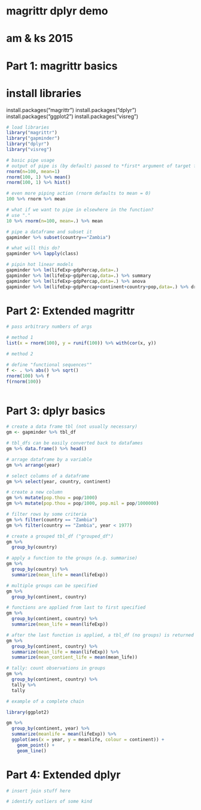 # magrittr dplyr demo
# am & ks 2015

# Part 1: magrittr basics

# install libraries
install.packages("magrittr")
install.packages("dplyr")
install.packages("ggplot2")
install.packages("visreg")

```r
# load libraries
library("magrittr")
library("gapminder")
library("dplyr")
library("visreg")

# basic pipe usage
# output of pipe is (by default) passed to *first* argument of target function
rnorm(n=100, mean=1)
rnorm(100, 1) %>% mean()
rnorm(100, 1) %>% hist()

# even more piping action (rnorm defaults to mean = 0)
100 %>% rnorm %>% mean

# what if we want to pipe in elsewhere in the function?
# use "."
10 %>% rnorm(n=100, mean=.) %>% mean

# pipe a dataframe and subset it
gapminder %>% subset(country=="Zambia") 

# what will this do?
gapminder %>% lapply(class)

# pipin hot linear models
gapminder %>% lm(lifeExp~gdpPercap,data=.)
gapminder %>% lm(lifeExp~gdpPercap,data=.) %>% summary
gapminder %>% lm(lifeExp~gdpPercap,data=.) %>% anova
gapminder %>% lm(lifeExp~gdpPercap+continent+country+pop,data=.) %>% drop1


```

# Part 2: Extended magrittr

```r
# pass arbitrary numbers of args 

# method 1
list(x = rnorm(100), y = runif(100)) %>% with(cor(x, y))

# method 2

# define "functional sequences""
f <- . %>% abs() %>% sqrt()
rnorm(100) %>% f
f(rnorm(100))



```

# Part 3: dplyr basics

```r

# create a data frame tbl (not usually necessary)
gm <- gapminder %>% tbl_df 

# tbl_dfs can be easily converted back to datafames
gm %>% data.frame() %>% head()

# arrage dataframe by a variable
gm %>% arrange(year)

# select columns of a dataframe
gm %>% select(year, country, continent)

# create a new column 
gm %>% mutate(pop.thou = pop/1000)
gm %>% mutate(pop.thou = pop/1000, pop.mil = pop/1000000)

# filter rows by some criteria
gm %>% filter(country == "Zambia")
gm %>% filter(country == "Zambia", year < 1977)

# create a grouped tbl_df ("grouped_df")
gm %>% 
  group_by(country)

# apply a function to the groups (e.g. summarise)
gm %>% 
  group_by(country) %>%
  summarize(mean_life = mean(lifeExp))

# multiple groups can be specified
gm %>% 
  group_by(continent, country) 

# functions are applied from last to first specified
gm %>% 
  group_by(continent, country) %>%
  summarize(mean_life = mean(lifeExp)) 

# after the last function is applied, a tbl_df (no groups) is returned
gm %>% 
  group_by(continent, country) %>%
  summarize(mean_life = mean(lifeExp)) %>%
  summarize(mean_contient_life = mean(mean_life))

# tally: count observations in groups
gm %>% 
  group_by(continent, country) %>%
  tally %>%
  tally

# example of a complete chain

library(ggplot2)

gm %>% 
  group_by(continent, year) %>%
  summarize(meanlife = mean(lifeExp)) %>%
  ggplot(aes(x = year, y = meanlife, colour = continent)) + 
    geom_point() + 
    geom_line()

```

# Part 4: Extended dplyr

```r

# insert join stuff here

# identify outliers of some kind



```



